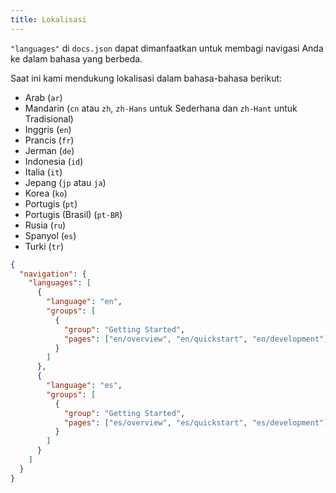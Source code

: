 ```yaml
---
title: Lokalisasi
---
```


`"languages"` di `docs.json` dapat dimanfaatkan untuk membagi navigasi Anda ke dalam bahasa yang berbeda.

Saat ini kami mendukung lokalisasi dalam bahasa-bahasa berikut:

* Arab (`ar`)
* Mandarin (`cn` atau `zh`, `zh-Hans` untuk Sederhana dan `zh-Hant` untuk Tradisional)
* Inggris (`en`)
* Prancis (`fr`)
* Jerman (`de`)
* Indonesia (`id`)
* Italia (`it`)
* Jepang (`jp` atau `ja`)
* Korea (`ko`)
* Portugis (`pt`)
* Portugis (Brasil) (`pt-BR`)
* Rusia (`ru`)
* Spanyol (`es`)
* Turki (`tr`)

```json docs.json
{
  "navigation": {
    "languages": [
      {
        "language": "en",
        "groups": [
          {
            "group": "Getting Started",
            "pages": ["en/overview", "en/quickstart", "en/development"]
          }
        ]
      },
      {
        "language": "es",
        "groups": [
          {
            "group": "Getting Started",
            "pages": ["es/overview", "es/quickstart", "es/development"]
          }
        ]
      }
    ]
  }
}
```
